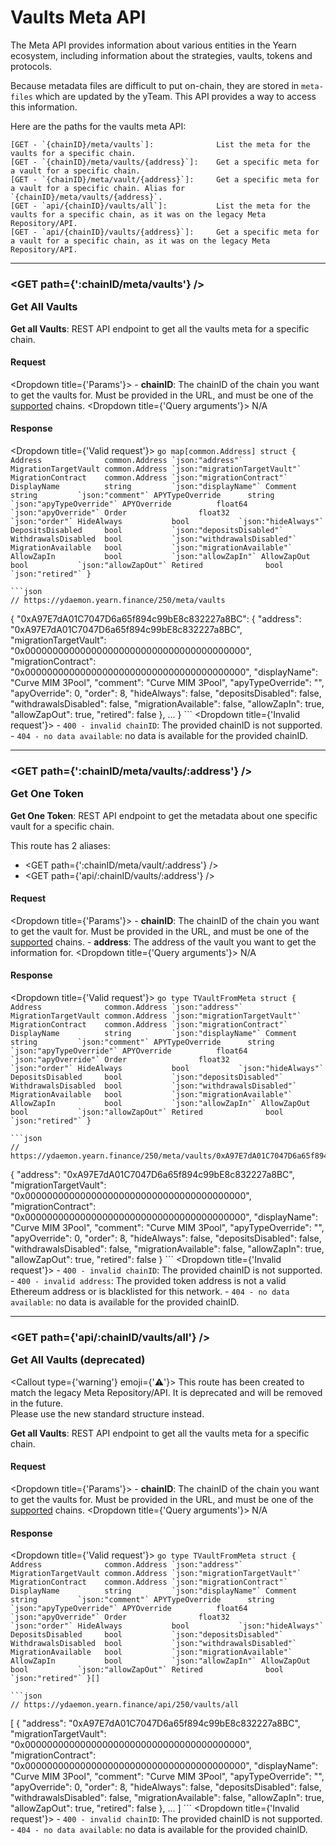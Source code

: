 
# Vaults Meta API
The Meta API provides information about various entities in the Yearn ecosystem, including information about the strategies, vaults, tokens and protocols.

Because metadata files are difficult to put on-chain, they are stored in `meta-files` which are updated by the yTeam. This API provides a way to access this information.  

Here are the paths for the vaults meta API:
```
[GET - `{chainID}/meta/vaults`]:              List the meta for the vaults for a specific chain.
[GET - `{chainID}/meta/vaults/{address}`]:    Get a specific meta for a vault for a specific chain.
[GET - `{chainID}/meta/vault/{address}`]:     Get a specific meta for a vault for a specific chain. Alias for `{chainID}/meta/vaults/{address}`.  
[GET - `api/{chainID}/vaults/all`]:           List the meta for the vaults for a specific chain, as it was on the legacy Meta Repository/API.
[GET - `api/{chainID}/vaults/{address}`]:     Get a specific meta for a vault for a specific chain, as it was on the legacy Meta Repository/API.
```

---------------------------------------------------------------------------------------------------

### <GET path={':chainID/meta/vaults'} /> <p>Get All Vaults</p>
**Get all Vaults**: REST API endpoint to get all the vaults meta for a specific chain.

#### Request
<Dropdown title={'Params'}>
	- **chainID**: The chainID of the chain you want to get the vaults for. Must be provided in the URL, and must be one of the [supported](/docs/routes/misc#-get-supported-chains) chains.
</Dropdown>
<Dropdown title={'Query arguments'}>
	N/A
</Dropdown>

#### Response
<Dropdown title={'Valid request'}>
	```go
	map[common.Address] struct {
		Address              common.Address `json:"address"`
		MigrationTargetVault common.Address `json:"migrationTargetVault"`
		MigrationContract    common.Address `json:"migrationContract"`
		DisplayName          string         `json:"displayName"`
		Comment              string         `json:"comment"`
		APYTypeOverride      string         `json:"apyTypeOverride"`
		APYOverride          float64        `json:"apyOverride"`
		Order                float32        `json:"order"`
		HideAlways           bool           `json:"hideAlways"`
		DepositsDisabled     bool           `json:"depositsDisabled"`
		WithdrawalsDisabled  bool           `json:"withdrawalsDisabled"`
		MigrationAvailable   bool           `json:"migrationAvailable"`
		AllowZapIn           bool           `json:"allowZapIn"`
		AllowZapOut          bool           `json:"allowZapOut"`
		Retired              bool           `json:"retired"`
	}
	```

	```json
	// https://ydaemon.yearn.finance/250/meta/vaults
   {
		"0xA97E7dA01C7047D6a65f894c99bE8c832227a8BC": {
			"address": "0xA97E7dA01C7047D6a65f894c99bE8c832227a8BC",
			"migrationTargetVault": "0x0000000000000000000000000000000000000000",
			"migrationContract": "0x0000000000000000000000000000000000000000",
			"displayName": "Curve MIM 3Pool",
			"comment": "Curve MIM 3Pool",
			"apyTypeOverride": "",
			"apyOverride": 0,
			"order": 8,
			"hideAlways": false,
			"depositsDisabled": false,
			"withdrawalsDisabled": false,
			"migrationAvailable": false,
			"allowZapIn": true,
			"allowZapOut": true,
			"retired": false
		},
		...
   }
	```
</Dropdown>
<Dropdown title={'Invalid request'}>
	- `400 - invalid chainID`: The provided chainID is not supported.
	- `404 - no data available`: no data is available for the provided chainID.
</Dropdown>

---------------------------------------------------------------------------------------------------

### <GET path={':chainID/meta/vaults/:address'} /> <p>Get One Token</p>
**Get One Token**: REST API endpoint to get the metadata about one specific vault for a specific chain.

This route has 2 aliases:
- <GET path={':chainID/meta/vault/:address'} />
- <GET path={'api/:chainID/vaults/:address'} />

#### Request
<Dropdown title={'Params'}>
	- **chainID**: The chainID of the chain you want to get the vault for. Must be provided in the URL, and must be one of the [supported](/docs/routes/misc#-get-supported-chains) chains.
	- **address**: The address of the vault you want to get the information for.
</Dropdown>
<Dropdown title={'Query arguments'}>
	N/A
</Dropdown>

#### Response
<Dropdown title={'Valid request'}>
	```go
	type TVaultFromMeta struct {
		Address              common.Address `json:"address"`
		MigrationTargetVault common.Address `json:"migrationTargetVault"`
		MigrationContract    common.Address `json:"migrationContract"`
		DisplayName          string         `json:"displayName"`
		Comment              string         `json:"comment"`
		APYTypeOverride      string         `json:"apyTypeOverride"`
		APYOverride          float64        `json:"apyOverride"`
		Order                float32        `json:"order"`
		HideAlways           bool           `json:"hideAlways"`
		DepositsDisabled     bool           `json:"depositsDisabled"`
		WithdrawalsDisabled  bool           `json:"withdrawalsDisabled"`
		MigrationAvailable   bool           `json:"migrationAvailable"`
		AllowZapIn           bool           `json:"allowZapIn"`
		AllowZapOut          bool           `json:"allowZapOut"`
		Retired              bool           `json:"retired"`
	}
	```

	```json
	// https://ydaemon.yearn.finance/250/meta/vaults/0xA97E7dA01C7047D6a65f894c99bE8c832227a8BC
   {
		"address": "0xA97E7dA01C7047D6a65f894c99bE8c832227a8BC",
		"migrationTargetVault": "0x0000000000000000000000000000000000000000",
		"migrationContract": "0x0000000000000000000000000000000000000000",
		"displayName": "Curve MIM 3Pool",
		"comment": "Curve MIM 3Pool",
		"apyTypeOverride": "",
		"apyOverride": 0,
		"order": 8,
		"hideAlways": false,
		"depositsDisabled": false,
		"withdrawalsDisabled": false,
		"migrationAvailable": false,
		"allowZapIn": true,
		"allowZapOut": true,
		"retired": false
   }
	```
</Dropdown>
<Dropdown title={'Invalid request'}>
	- `400 - invalid chainID`: The provided chainID is not supported.
	- `400 - invalid address`: The provided token address is not a valid Ethereum address or is blacklisted for this network.
	- `404 - no data available`: no data is available for the provided chainID.
</Dropdown>

---------------------------------------------------------------------------------------------------

### <GET path={'api/:chainID/vaults/all'} /> <p>Get All Vaults (deprecated)</p>

<Callout type={'warning'} emoji={'⚠️'}>
	This route has been created to match the legacy Meta Repository/API. It is deprecated and will be removed in the future.  
	Please use the new standard structure instead.
</Callout>

**Get all Vaults**: REST API endpoint to get all the vaults meta for a specific chain.

#### Request
<Dropdown title={'Params'}>
	- **chainID**: The chainID of the chain you want to get the vaults for. Must be provided in the URL, and must be one of the [supported](/docs/routes/misc#-get-supported-chains) chains.
</Dropdown>
<Dropdown title={'Query arguments'}>
	N/A
</Dropdown>

#### Response
<Dropdown title={'Valid request'}>
	```go
	type TVaultFromMeta struct {
		Address              common.Address `json:"address"`
		MigrationTargetVault common.Address `json:"migrationTargetVault"`
		MigrationContract    common.Address `json:"migrationContract"`
		DisplayName          string         `json:"displayName"`
		Comment              string         `json:"comment"`
		APYTypeOverride      string         `json:"apyTypeOverride"`
		APYOverride          float64        `json:"apyOverride"`
		Order                float32        `json:"order"`
		HideAlways           bool           `json:"hideAlways"`
		DepositsDisabled     bool           `json:"depositsDisabled"`
		WithdrawalsDisabled  bool           `json:"withdrawalsDisabled"`
		MigrationAvailable   bool           `json:"migrationAvailable"`
		AllowZapIn           bool           `json:"allowZapIn"`
		AllowZapOut          bool           `json:"allowZapOut"`
		Retired              bool           `json:"retired"`
	}[]
	```

	```json
	// https://ydaemon.yearn.finance/api/250/vaults/all
   [
		{
			"address": "0xA97E7dA01C7047D6a65f894c99bE8c832227a8BC",
			"migrationTargetVault": "0x0000000000000000000000000000000000000000",
			"migrationContract": "0x0000000000000000000000000000000000000000",
			"displayName": "Curve MIM 3Pool",
			"comment": "Curve MIM 3Pool",
			"apyTypeOverride": "",
			"apyOverride": 0,
			"order": 8,
			"hideAlways": false,
			"depositsDisabled": false,
			"withdrawalsDisabled": false,
			"migrationAvailable": false,
			"allowZapIn": true,
			"allowZapOut": true,
			"retired": false
		},
		...
   ]
	```
</Dropdown>
<Dropdown title={'Invalid request'}>
	- `400 - invalid chainID`: The provided chainID is not supported.
	- `404 - no data available`: no data is available for the provided chainID.
</Dropdown>